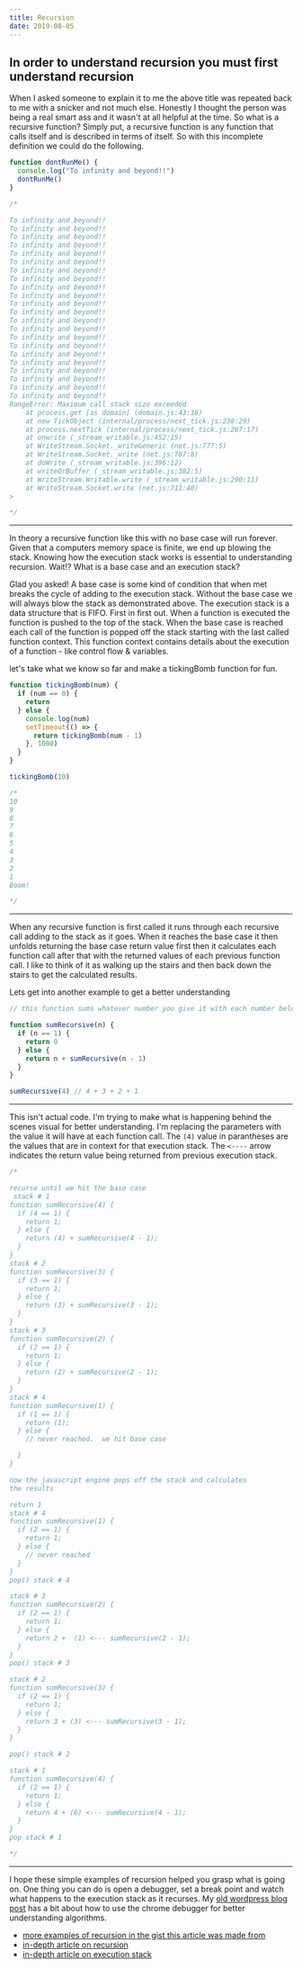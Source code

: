 ```yaml
---
title: Recursion
date: 2019-08-05
---
```


## In order to understand recursion you must first understand recursion

When I asked someone to explain it to me the above title was repeated back to me with a snicker and not much else.
Honestly I thought the person was being a real smart ass and it wasn't at all helpful at the time. So what is a recursive function?
Simply put, a recursive function is any function that calls itself and is described in terms of itself. So with this incomplete definition we could do the following.

```javascript
function dontRunMe() {
  console.log("To infinity and beyond!!")
  dontRunMe()
}

/*

To infinity and beyond!!
To infinity and beyond!!
To infinity and beyond!!
To infinity and beyond!!
To infinity and beyond!!
To infinity and beyond!!
To infinity and beyond!!
To infinity and beyond!!
To infinity and beyond!!
To infinity and beyond!!
To infinity and beyond!!
To infinity and beyond!!
To infinity and beyond!!
To infinity and beyond!!
To infinity and beyond!!
To infinity and beyond!!
To infinity and beyond!!
To infinity and beyond!!
To infinity and beyond!!
To infinity and beyond!!
To infinity and beyond!!
To infinity and beyond!!
RangeError: Maximum call stack size exceeded
    at process.get [as domain] (domain.js:43:16)
    at new TickObject (internal/process/next_tick.js:238:29)
    at process.nextTick (internal/process/next_tick.js:267:17)
    at onwrite (_stream_writable.js:452:15)
    at WriteStream.Socket._writeGeneric (net.js:777:5)
    at WriteStream.Socket._write (net.js:787:8)
    at doWrite (_stream_writable.js:396:12)
    at writeOrBuffer (_stream_writable.js:382:5)
    at WriteStream.Writable.write (_stream_writable.js:290:11)
    at WriteStream.Socket.write (net.js:711:40)
>

*/
```

---

In theory a recursive function like this with no base case will run forever. Given that a computers memory space is finite,
we end up blowing the stack. Knowing how the execution stack works is essential
to understanding recursion. Wait!? What is a base case and an execution stack?

Glad you asked! A base case is some kind of condition that when met breaks the cycle of adding to the execution stack. Without the base case
we will always blow the stack as demonstrated above. The execution stack is a data structure that is FIFO. First in first out. When a function
is executed the function is pushed to the top of the stack. When the base case is reached each call of the function is popped off the stack starting
with the last called function context. This function context contains details about the execution of a function - like control flow & variables.

let's take what we know so far and make a tickingBomb function for fun.

```javascript
function tickingBomb(num) {
  if (num == 0) {
    return
  } else {
    console.log(num)
    setTimeout(() => {
      return tickingBomb(num - 1)
    }, 1000)
  }
}

tickingBomb(10)

/*
10
9
8
7
6
5
4
3
2
1
Boom!

*/
```

---

When any recursive function is first called it runs through each recursive call adding to the stack as it goes. When it reaches the base case it then unfolds
returning the base case return value first then it calculates each function call after that with the returned values of each previous function call. I like to think of it as
walking up the stairs and then back down the stairs to get the calculated results.

Lets get into another example to get a better understanding

```javascript
// this function sums whatever number you give it with each number below it decremented by one

function sumRecursive(n) {
  if (n == 1) {
    return 0
  } else {
    return n + sumRecursive(n - 1)
  }
}

sumRecursive(4) // 4 + 3 + 2 + 1
```

---

This isn't actual code. I'm trying to make what is happening behind the scenes visual for better
understanding. I'm replacing the parameters with the value it will have at each function call.
The `(4)` value in parantheses are the values that are in context for that execution stack.
The `<----` arrow indicates the return value being returned from previous execution stack.

```javascript
/*

recurse until we hit the base case
 stack # 1
function sumRecursive(4) {
  if (4 == 1) {
    return 1;
  } else {
    return (4) + sumRecursive(4 - 1);
  }
}
stack # 2
function sumRecursive(3) {
  if (3 == 1) {
    return 1;
  } else {
    return (3) + sumRecursive(3 - 1);
  }
}
stack # 3
function sumRecursive(2) {
  if (2 == 1) {
    return 1;
  } else {
    return (2) + sumRecursive(2 - 1);
  }
}
stack # 4
function sumRecursive(1) {
  if (1 == 1) {
    return (1);
  } else {
    // never reached.  we hit base case

  }
}

now the javascript engine pops off the stack and calculates
the results

return 1
stack # 4
function sumRecursive(1) {
  if (2 == 1) {
    return 1;
  } else {
    // never reached
  }
}
pop() stack # 4

stack # 3
function sumRecursive(2) {
  if (2 == 1) {
    return 1;
  } else {
    return 2 +  (1) <--- sumRecursive(2 - 1);
  }
}
pop() stack # 3

stack # 2
function sumRecursive(3) {
  if (2 == 1) {
    return 1;
  } else {
    return 3 + (3) <--- sumRecursive(3 - 1);
  }
}

pop() stack # 2

stack # 1
function sumRecursive(4) {
  if (2 == 1) {
    return 1;
  } else {
    return 4 + (6) <--- sumRecursive(4 - 1);
  }
}
pop stack # 1

*/
```

---

I hope these simple examples of recursion helped you grasp what is going on. One thing you can do is open a debugger, set a break point
and watch what happens to the execution stack as it recurses. My [old wordpress blog post](https://jasonbbelcher.wordpress.com/2017/01/22/what-to-do-when-you-fail-an-algorithm-challenge/) has a bit about how to use the chrome debugger for
better understanding algorithms.

- [more examples of recursion in the gist this article was made from](https://gist.github.com/JasonBBelcher/73bea32192f7849fcf642d7046fbfa11)
- [in-depth article on recursion](https://javascript.info/recursion)
- [in-depth article on execution stack](https://blog.bitsrc.io/understanding-execution-context-and-execution-stack-in-javascript-1c9ea8642dd0)
